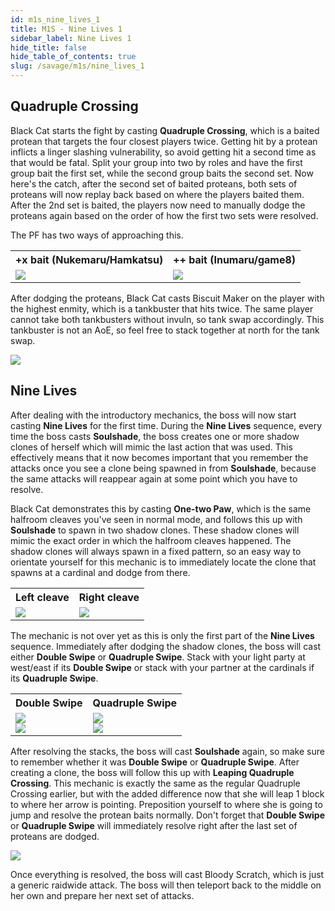 ```yaml
---
id: m1s_nine_lives_1
title: M1S - Nine Lives 1
sidebar_label: Nine Lives 1
hide_title: false
hide_table_of_contents: true
slug: /savage/m1s/nine_lives_1
---
```




## Quadruple Crossing

Black Cat starts the fight by casting <strong>Quadruple Crossing</strong>, which is a baited protean that targets the four closest players twice. Getting hit by a protean inflicts a linger slashing vulnerability, so avoid getting hit a second time as that would be fatal. Split your group into two by roles and have the first group bait the first set, while the second group baits the second set. Now here's the catch, after the second set of baited proteans, both sets of proteans will now replay back based on where the players baited them. After the 2nd set is baited, the players now need to manually dodge the proteans again based on the order of how the first two sets were resolved.

The PF has two ways of approaching this.

<table>
    <tr>
        <th>+x bait (Nukemaru/Hamkatsu)</th>
        <th>++ bait (Inumaru/game8)</th>
    </tr>
    <tr>
        <td><img src={quadruple_crossing_nukemaru_1} /></td>
        <td><img src={quadruple_crossing_inumaru_1} /></td>
    </tr>
</table>

After dodging the proteans, Black Cat casts <Tankbuster>Biscuit Maker</Tankbuster> on the player with the highest enmity, which is a tankbuster that hits twice. The same player cannot take both tankbusters without invuln, so tank swap accordingly. This tankbuster is not an AoE, so feel free to stack together at north for the tank swap.

<img src={biscuit_maker_1} />


## Nine Lives

After dealing with the introductory mechanics, the boss will now start casting <strong>Nine Lives</strong> for the first time. During the <strong>Nine Lives</strong> sequence, every time the boss casts <strong>Soulshade</strong>, the boss creates one or more shadow clones of herself which will mimic the last action that was used. This effectively means that it now becomes important that you remember the attacks once you see a clone being spawned in from <strong>Soulshade</strong>, because the same attacks will reappear again at some point which you have to resolve.

Black Cat demonstrates this by casting <strong>One-two Paw</strong>, which is the same halfroom cleaves you've seen in normal mode, and follows this up with <strong>Soulshade</strong> to spawn in two shadow clones. These shadow clones will mimic the exact order in which the halfroom cleaves happened. The shadow clones will always spawn in a fixed pattern, so an easy way to orientate yourself for this mechanic is to immediately locate the clone that spawns at a cardinal and dodge from there.

<table width='50%'>
    <tr>
        <th>Left cleave</th>
        <th>Right cleave</th>
    </tr>
    <tr>
        <td><img src={nine_lives_onetwo_paw_1} /></td>
        <td><img src={nine_lives_onetwo_paw_2} /></td>
    </tr>
</table>

The mechanic is not over yet as this is only the first part of the <strong>Nine Lives</strong> sequence. Immediately after dodging the shadow clones, the boss will cast either <strong>Double Swipe</strong> or <strong>Quadruple Swipe</strong>. Stack with your light party at west/east if its <strong>Double Swipe</strong> or stack with your partner at the cardinals if its <strong>Quadruple Swipe</strong>.

<table width='70%'>
    <tr>
        <th>Double Swipe</th>
        <th>Quadruple Swipe</th>
    </tr>
    <tr>
        <td><img src={nine_lives_double_swipe_1_example} /><br /><img src={nine_lives_double_swipe_1} /></td>
        <td><img src={nine_lives_quadruple_swipe_1_example} /><br /><img src={nine_lives_quadruple_swipe_1} /></td>
    </tr>
</table>

After resolving the stacks, the boss will cast <strong>Soulshade</strong> again, so make sure to remember whether it was <strong>Double Swipe</strong> or <strong>Quadruple Swipe</strong>. After creating a clone, the boss will follow this up with <strong>Leaping Quadruple Crossing</strong>. This mechanic is exactly the same as the regular Quadruple Crossing earlier, but with the added difference now that she will leap 1 block to where her arrow is pointing. Preposition yourself to where she is going to jump and resolve the protean baits normally. Don't forget that <strong>Double Swipe</strong> or <strong>Quadruple Swipe</strong> will immediately resolve right after the last set of proteans are dodged.

<img src={nine_lives_leaping_quadruple_crossing_1} />

Once everything is resolved, the boss will cast <Raidwide>Bloody Scratch</Raidwide>, which is just a generic raidwide attack. The boss will then teleport back to the middle on her own and prepare her next set of attacks.